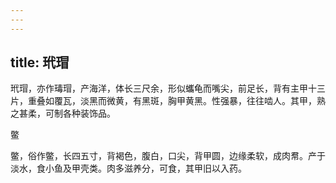 ```yaml
---
---
---
```

title: 玳瑁
---



玳瑁，亦作瑇瑁，产海洋，体长三尺余，形似蠵龟而嘴尖，前足长，背有主甲十三片，重叠如覆瓦，淡黑而微黄，有黑斑，胸甲黄黑。性强暴，往往啮人。其甲，熟之甚柔，可制各种装饰品。

鳖

鳖，俗作鳖，长四五寸，背褐色，腹白，口尖，背甲圆，边缘柔软，成肉帬。产于淡水，食小鱼及甲壳类。肉多滋养分，可食，其甲旧以入药。